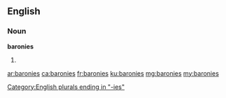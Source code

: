 ==English==

===Noun===
'''baronies'''

# {{plural of|barony}}

[[Category:English plurals ending in "-ies"]]

[[ar:baronies]]
[[ca:baronies]]
[[fr:baronies]]
[[ku:baronies]]
[[mg:baronies]]
[[my:baronies]]